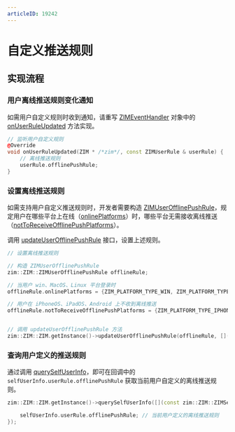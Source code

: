 ```yaml
---
articleID: 19242
---
```

# 自定义推送规则


<Content />

## 实现流程

### 用户离线推送规则变化通知

如需用户自定义规则时收到通知，请重写 [ZIMEventHandler](@-ZIMEventHandler) 对象中的 [onUserRuleUpdated](@onUserRuleUpdated) 方法实现。

```cpp
// 监听用户自定义规则
@Override
void onUserRuleUpdated(ZIM * /*zim*/, const ZIMUserRule & userRule) {
    // 离线推送规则
    userRule.offlinePushRule;
}
```

### 设置离线推送规则

如需支持用户自定义推送规则时，开发者需要构造 [ZIMUserOfflinePushRule](@-ZIMUserOfflinePushRule)，规定用户在哪些平台上在线（[onlinePlatforms](@onlinePlatforms)）时，哪些平台无需接收离线推送（[notToReceiveOfflinePushPlatforms](@notToReceiveOfflinePushPlatforms)）。

调用 [updateUserOfflinePushRule](@updateUserOfflinePushRule) 接口，设置上述规则。


```cpp
// 设置离线推送规则

// 构造 ZIMUserOfflinePushRule
zim::ZIM::ZIMUserOfflinePushRule offlineRule;

// 当用户 win、MacOS、Linux 平台登录时
offlineRule.onlinePlatforms = {ZIM_PLATFORM_TYPE_WIN, ZIM_PLATFORM_TYPE_MACOS, ZIM_PLATFORM_TYPE_LINUX};

// 用户在 iPhoneOS、iPadOS、Android 上不收到离线推送
offlineRule.notToReceiveOfflinePushPlatforms = {ZIM_PLATFORM_TYPE_IPHONEOS, ZIM_PLATFORM_TYPE_IPADOS, ZIM_PLATFORM_TYPE_ANDROID};


// 调用 updateUserOfflinePushRule 方法
zim::ZIM::ZIM.getInstance()->updateUserOfflinePushRule(offlineRule, [](const zim::ZIM::ZIMUserOfflinePushRule& updatedOfflinePushRule, const zim::ZIM::ZIMError& errorInfo) {});
```

### 查询用户定义的推送规则

通过调用 [querySelfUserInfo](@querySelfUserInfo)，即可在回调中的 `selfUserInfo.userRule.offlinePushRule` 获取当前用户自定义的离线推送规则。

```cpp
zim::ZIM::ZIM.getInstance()->querySelfUserInfo([](const zim::ZIM::ZIMSelfUserInfo& selfUserInfo, const zim::ZIM::ZIMError& errorInfo) {

    selfUserInfo.userRule.offlinePushRule; // 当前用户定义的离线推送规则
});
```